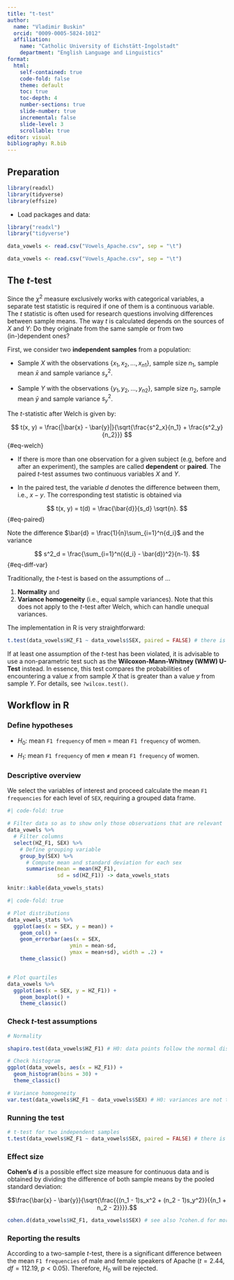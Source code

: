 ```yaml
---
title: "t-test"
author:
  name: "Vladimir Buskin" 
  orcid: "0009-0005-5824-1012"
  affiliation: 
    name: "Catholic University of Eichstätt-Ingolstadt"
    department: "English Language and Linguistics"
format:
  html:
    self-contained: true
    code-fold: false
    theme: default
    toc: true
    toc-depth: 4
    number-sections: true
    slide-number: true
    incremental: false
    slide-level: 3
    scrollable: true
editor: visual
bibliography: R.bib
---
```


## Preparation

```r
library(readxl)
library(tidyverse)
library(effsize)
```

-   Load packages and data:

```r
library("readxl")
library("tidyverse")

data_vowels <- read.csv("Vowels_Apache.csv", sep = "\t")
```

```r

data_vowels <- read.csv("Vowels_Apache.csv", sep = "\t")

```

## The $t$-test

Since the $\chi^2$ measure exclusively works with categorical variables,
a separate test statistic is required if one of them is a continuous
variable. The $t$ statistic is often used for research questions
involving differences between sample means. The way $t$ is calculated
depends on the sources of $X$ and $Y$: Do they originate from the same sample or
from two (in-)dependent ones?

First, we consider two **independent samples** from a population:

-   Sample $X$ with the observations $\{x_1, x_2, ..., {x_n}_1\}$, sample
    size $n_1$, sample mean $\bar{x}$ and sample variance $s^2_x$.

-   Sample $Y$ with the observations $\{y_1, y_2, ..., {y_n}_2\}$, sample
    size $n_2$, sample mean $\bar{y}$ and sample variance $s^2_y$.

::: {.callout-note collapse="true" title="Definition of the $t$-test"}
The $t$-statistic after Welch is given by:

$$
t(x, y) = \frac{|\bar{x} - \bar{y}|}{\sqrt{\frac{s^2_x}{n_1} + \frac{s^2_y}{n_2}}} 
$$ {#eq-welch}

-   If there is more than one observation for a given subject (e.g,
    before and after an experiment), the samples are called
    **dependent** or **paired**. The paired $t$-test assumes two
    continuous variables $X$ and $Y$.

-   In the paired test, the variable $d$ denotes the difference between
    them, i.e., $x - y$. The corresponding test statistic is obtained
    via

$$
t(x, y) = t(d) = \frac{\bar{d}}{s_d} \sqrt{n}.
$$ {#eq-paired}

Note the difference $\bar{d} = \frac{1}{n}\sum_{i=1}^n{d_i}$ and the
variance

$$
s^2_d = \frac{\sum_{i=1}^n({d_i} - \bar{d})^2}{n-1}.
$$ {#eq-diff-var}

Traditionally, the $t$-test is based on the assumptions of ...

1.  **Normality** and
2.  **Variance homogeneity** (i.e., equal sample variances). Note that
    this does not apply to the $t$-test after Welch, which can handle
    unequal variances.
:::

The implementation in R is very straightforward:

```r
t.test(data_vowels$HZ_F1 ~ data_vowels$SEX, paired = FALSE) # there is a significant difference!

```

::: callout-important
If at least one assumption of the $t$-test has been violated, it is
advisable to use a non-parametric test such as the
**Wilcoxon-Mann-Whitney (WMW) U-Test** instead. In essence, this test
compares the probabilities of encountering a value $x$ from sample $X$
that is greater than a value $y$ from sample $Y$. For details, see
`?wilcox.test()`.
:::

## Workflow in R

### Define hypotheses

-   $H_0:$ mean `F1 frequency` of men $=$ mean `F1 frequency` of women.

-   $H_1:$ mean `F1 frequency` of men $\ne$ mean `F1 frequency` of
    women.

### Descriptive overview

We select the variables of interest and proceed calculate the mean
`F1 frequencies` for each level of `SEX`, requiring a grouped data
frame.

```r
#| code-fold: true

# Filter data so as to show only those observations that are relevant
data_vowels %>% 
  # Filter columns
  select(HZ_F1, SEX) %>%
    # Define grouping variable
    group_by(SEX) %>% 
      # Compute mean and standard deviation for each sex
      summarise(mean = mean(HZ_F1),
                sd = sd(HZ_F1)) -> data_vowels_stats

knitr::kable(data_vowels_stats)

```

```r
#| code-fold: true

# Plot distributions
data_vowels_stats %>% 
  ggplot(aes(x = SEX, y = mean)) +
    geom_col() +
    geom_errorbar(aes(x = SEX,
                    ymin = mean-sd,
                    ymax = mean+sd), width = .2) +
    theme_classic()


# Plot quartiles
data_vowels %>% 
  ggplot(aes(x = SEX, y = HZ_F1)) +
    geom_boxplot() +
    theme_classic()


```

### Check $t$-test assumptions

```r

# Normality

shapiro.test(data_vowels$HZ_F1) # H0: data points follow the normal distribution

# Check histogram
ggplot(data_vowels, aes(x = HZ_F1)) +
  geom_histogram(bins = 30) +
  theme_classic()

# Variance homogeneity
var.test(data_vowels$HZ_F1 ~ data_vowels$SEX) # H0: variances are not too different from each other

```

### Running the test

```r

# t-test for two independent samples 
t.test(data_vowels$HZ_F1 ~ data_vowels$SEX, paired = FALSE) # there is a significant difference!

```

### Effect size

**Cohen's** ***d*** is a possible effect size measure for continuous
data and is obtained by dividing the difference of both sample means by
the pooled standard deviation:

$$\frac{\bar{x} - \bar{y}}{\sqrt{\frac{{(n_1 - 1)s_x^2 + (n_2 - 1)s_y^2}}{{n_1 + n_2 - 2}}}}.$$

```r
cohen.d(data_vowels$HZ_F1, data_vowels$SEX) # see also ?cohen.d for more details

```

### Reporting the results

According to a two-sample $t$-test, there is a significant difference
between the mean `F1 frequencies` of male and female speakers of Apache
($t = 2.44$, $df = 112.19$, $p < 0.05$). Therefore, $H_0$ will be
rejected.

